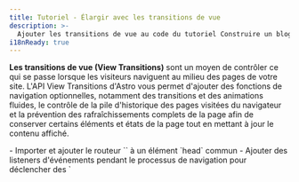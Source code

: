 ```yaml
---
title: Tutoriel - Élargir avec les transitions de vue
description: >-
  Ajouter les transitions de vue au code du tutoriel Construire un blog.
i18nReady: true
---
```



**Les transitions de vue (View Transitions)** sont un moyen de contrôler ce qui se passe lorsque les visiteurs naviguent au milieu des pages de votre site. L'API View Transitions d'Astro vous permet d'ajouter des fonctions de navigation optionnelles, notamment des transitions et des animations fluides, le contrôle de la pile d'historique des pages visitées du navigateur et la prévention des rafraîchissements complets de la page afin de conserver certains éléments et états de la page tout en mettant à jour le contenu affiché.

<PreCheck>
  - Importer et ajouter le routeur `<ViewTransitions />` à un élément `head` commun
  - Ajouter des listeners d'événements pendant le processus de navigation pour déclencher des `<script>` lorsque c'est nécessaire
  - Ajouter des animations de transition de page en utilisant des directives de transition
  - Désactiver le routage côté client pour un lien de page individuel
</PreCheck>

## Conditions préalables

Vous aurez besoin **d'un projet Astro existant avec une mise en page de base commune ou un composant `<Head />`**.

Ce tutoriel utilise le [projet fini du tutoriel Construire un blog](https://github.com/withastro/blog-tutorial-demo) pour démontrer l'ajout de transitions de vue (routage côté client) à un projet Astro existant. Vous pouvez forker et utiliser cette base de code localement, ou compléter le tutoriel dans le navigateur en [éditant le code du tutoriel du blog dans StackBlitz](https://stackblitz.com/github/withastro/blog-tutorial-demo/tree/complete?file=src%2Fpages%2Findex.astro).

Vous pouvez suivre ces étapes avec votre propre projet Astro, mais vous devrez adapter les instructions à votre base de code.

Nous vous recommandons d'utiliser d'abord notre exemple de projet pour compléter ce court tutoriel. Ensuite, vous pourrez utiliser ce que vous avez appris pour créer des transitions de vue dans votre propre projet.

## Construire un blog sur des tutoriels de code

Dans le [Tutoriel d'introduction à la création d'un blog](/fr/tutorial/0-introduction/), vous avez découvert le [routage intégré basé sur les fichiers](/fr/core-concepts/routing/#routes-statiques) d'Astro : tout fichier `.astro`, `.md`, ou `.mdx` situé dans le dossier `src/pages/` devient automatiquement une nouvelle page de votre site.

Pour naviguer entre ces pages, vous avez utilisé l'élément HTML standard `<a>`. Par exemple, pour créer un lien vers votre page "À propos", vous avez ajouté `<a href="/about/">À propos</a>` à l'en-tête de votre page. Lorsqu'un visiteur de votre site clique sur ce lien, le navigateur se rafraîchit et charge une nouvelle page avec un contenu entièrement nouveau.

## Navigation pleine page vs routage côté client (mode SPA)

Lorsqu'un navigateur actualise et charge une nouvelle page, il n'y a pas de continuité entre l'ancienne et la nouvelle page. Lors du routage côté client, une nouvelle page est affichée sans qu'il soit nécessaire de rafraîchir le navigateur.

Le routage côté client est une caractéristique des sites d'application à page unique (SPA), où l'ensemble du site ou de l'application est une "page" de JavaScript dont le contenu est mis à jour en fonction de l'interaction avec le visiteur.

Comme chaque nouvelle page ne nécessite pas un rafraîchissement complet du navigateur, le routage côté client vous permet de contrôler les transitions entre les pages de plusieurs façons. **Les éléments persistants**, tels que l'en-tête d'une page commune, n'ont pas besoin d'être entièrement re-rendus à l'écran. La transition d'une page à l'autre peut sembler beaucoup plus fluide. De plus, l'état peut être préservé, ce qui vous permet de transférer des valeurs d'une page à l'autre, ou même de continuer à diffuser une vidéo pendant que vos visiteurs naviguent au sein des pages !

Il arrive que vous souhaitiez ou ayez besoin d'un rafraîchissement complet du navigateur. Par exemple, lorsqu'un lien amène un visiteur à un document `.pdf`, vous aurez besoin que le navigateur charge cette nouvelle page à partir du serveur. Même si les transitions de vue sont activées dans votre projet Astro, vous pourrez spécifier comment le navigateur doit naviguer par défaut et par lien, et même renoncer complètement au routage côté client.

Pour en savoir plus sur les [transitions de vue d'Astro](/fr/guides/view-transitions/), consultez notre guide, ou plongez dans les instructions ci-dessous pour étendre le blog avec les transitions de vue.

  <Box icon="question-mark">
### Testez vos connaissances

1. Ajout de transitions de vue à mon site Astro...

    <MultipleChoice>
      <Option>
        Nécessite plus de 2 lignes de code pour la mise en œuvre par défaut sur l'ensemble du site.
      </Option>
      <Option isCorrect>
        Modifie le type de navigation par défaut sur une page qui contient le routeur `<ViewTransitions />` dans son `<head>`.
      </Option>
      <Option>
        Ne propose pas de fonctionnalités d'accessibilité normalement fournies par le navigateur, telles que le suivi des routes et le respect du principe de `prefers-reduced-motion`.
      </Option>
    </MultipleChoice>

2. Qu'est-ce qui n'est **pas** un avantage des transitions de vue d'Astro ?

    <MultipleChoice>
      <Option isCorrect>
        Envoi de JavaScript supplémentaire au navigateur pour le routage côté client
      </Option>
      <Option>
        La possibilité de conserver des éléments et des composants individuels lorsqu'un visiteur se rend sur une nouvelle page
      </Option>
      <Option>
        Contrôler le type de navigation à utiliser pour chaque lien
      </Option>
    </MultipleChoice>

3. La vue transitant par le routeur...
    <MultipleChoice>
      <Option>
        Nécessite l'utilisation d'un framework UI tel que React
      </Option>
      <Option>
        N'est pas prêt pour les sites de production
      </Option>
      <Option isCorrect>
        Inclut un fonctionnement de secours pour les navigateurs qui ne prennent pas encore totalement en charge les transitions d'affichage.
      </Option>
    </MultipleChoice>

</Box>

## Ajouter des transitions de vue au tutoriel sur les blogs

Les étapes ci-dessous vous montrent comment enrichir le produit final du tutoriel Construire un blog en ajoutant un routage côté client pour améliorer les transitions entre les pages.

### Mise à jour des dépendances

1. Mettez à jour la dernière version d'Astro, et mettez à jour toutes les intégrations vers leurs dernières versions en exécutant les commandes suivantes dans votre terminal :
    
    <PackageManagerTabs>
      <Fragment slot="npm">
        ```shell
        # Upgrade to Astro v4.x
        npm install astro@latest
    
        # Exemple: mettre à jour le tutoriel du blog intégration de Preact
        npm install @astrojs/preact@latest
        ```
      </Fragment>
      <Fragment slot="pnpm">
        ```shell
        # Mise à niveau vers Astro v4.x
        pnpm add astro@latest
    
        # Exemple: mettre à jour le tutoriel du blog intégration de Preact
        pnpm add @astrojs/preact@latest
        ```
      </Fragment>
      <Fragment slot="yarn">
        ```shell
        # Mise à niveau vers Astro v4.x
        yarn add astro@latest
    
        # Exemple: mettre à jour le tutoriel du blog intégration de Preact
        yarn add @astrojs/preact@latest
        ```
      </Fragment>
    </PackageManagerTabs>
    
    :::tip
    Si vous utilisez votre propre projet, veillez à mettre à jour toutes les dépendances que vous avez installées. L'exemple de code du tutoriel sur les blogs n'utilise que l'intégration Preact.
    :::

### Ajouter le routeur `<ViewTransitions />`.

2. Importez et ajoutez le composant `<ViewTransitions />` dans le `<head>` de votre mise en page.

    Dans l'exemple du tutoriel Blog, l'élément `<head>` se trouve dans `src/layouts/BaseLayout.astro`. Le routeur `ViewTransitions` doit d'abord être importé dans le frontmatter du composant. Ensuite, ajoutez le composant de routage à l'intérieur de l'élément `<head>`.
    
    ```astro title="src/layouts/BaseLayout.astro" ins={2,15}
    ---
    import { ViewTransitions } from "astro:transitions";
    import Header from "../components/Header.astro";
    import Footer from "../components/Footer.astro";
    import "../styles/global.css";
    const { pageTitle } = Astro.props;
    ---
    <html lang="fr">
      <head>
        <meta charset="utf-8" />
        <link rel="icon" type="image/svg+xml" href="/favicon.svg" />
        <meta name="viewport" content="width=device-width" />
        <meta name="generator" content={Astro.generator} />
        <title>{pageTitle}</title>
        <ViewTransitions />
      </head>
      <body>
        <Header />
        <h1>{pageTitle}</h1>
        <slot />
        <Footer />
        <script>
          import "../scripts/menu.js";
        </script>
      </body>
    </html>
    ```

    Aucune autre configuration n'est nécessaire pour activer la navigation par défaut côté client d'Astro ! Astro créera des animations de page par défaut basées sur les similitudes entre l'ancienne et la nouvelle page, et fournira également un comportement de repli pour les navigateurs non pris en charge.

3. Naviguer au fil des pages dans l'aperçu de votre site.

    Affichez l'aperçu de votre site **sur un grand écran, par exemple en mode bureau**. Lorsque vous passez d'une page à l'autre sur votre site, vous remarquez que le contenu de l'ancienne page s'efface au fur et à mesure que le contenu de la nouvelle page s'affiche. Utilisez le [guide des transitions d'affichage](/fr/guides/view-transitions/) pour ajouter un comportement personnalisé si vous n'êtes pas satisfait des valeurs par défaut.
  
    Affichez l'aperçu de votre site **à une taille d'écran plus petite**, et essayez d'utiliser le menu hamburger pour naviguer entre les pages. Remarquez que votre menu ne fonctionnera plus après le chargement de la première page.

### Mise à jour des scripts

Avec les transitions de vue, certains scripts peuvent ne plus se réexécuter après la navigation dans la page, comme c'est le cas lors de l'actualisation complète du navigateur. Il existe plusieurs [événements au cours du routage côté client que vous pouvez écouter](/fr/guides/view-transitions/#lifecycle-events), et déclencher des événements lorsqu'ils se produisent. Les scripts de votre projet devront maintenant s'accrocher à deux événements pour s'exécuter au bon moment pendant la navigation dans la page : [`astro:page-load`](/fr/guides/view-transitions/#astropage-load) et [`astro:after-swap`](/fr/guides/view-transitions/#astroafter-swap).

4. Rendre le script contrôlant le composant de menu mobile `<Hamburger />` disponible après avoir navigué vers une nouvelle page.

     Pour rendre votre menu mobile interactif après avoir navigué vers une nouvelle page, ajoutez le code suivant qui écoute l'événement `astro:page-load` qui s'exécute à la fin de la navigation sur la page, et en réponse, exécute le script existant pour faire fonctionner le menu hamburger lorsqu'on clique dessus :
    
    ```js title="src/scripts/menu.js" ins={1,5}
    document.addEventListener('astro:page-load', () => {
      document.querySelector('.hamburger').addEventListener('click', () => {
        document.querySelector('.nav-links').classList.toggle('expanded');
      });
    });
    ```

5. Rendre le script contrôlant le changement de thème disponible après la navigation de la page.

    Le `<script>` qui contrôle le basculement du thème clair/foncé est situé dans le composant `<ThemeIcon />`. Pour que le basculement de thème continue à fonctionner sur chaque page, supprimez l'attribut `is:inline` du script et ajoutez le même écouteur d'événement que dans l'exemple précédent afin que l'événement `astro:page-load` puisse déclencher votre fonction existante.

    Mettez à jour la balise script existante pour que votre fonction s'exécute en réponse à l'événement `astro:page-load`, rendant ainsi votre thème interactif une fois que la nouvelle page est entièrement chargée et visible par l'utilisateur :
    
    ```astro title="src/components/ThemeIcon.astro" ins={8,38} del="is:inline"
    ---
    ---
    <button id="themeToggle"> /* ... */ </button>
    
    <style> /* ... */ </style>
    
    <script is:inline>
      document.addEventListener('astro:page-load', () => {
        const theme = (() => {
          if (typeof localStorage !== "undefined" && localStorage.getItem("theme")) {
          return localStorage.getItem("theme");
        }
          if (window.matchMedia("(prefers-color-scheme: dark)").matches) {
          return "dark";
        }
          return "light";
        })();
        
          if (theme === "light") {
          document.documentElement.classList.remove("dark");
        } else {
          document.documentElement.classList.add("dark");
        }
        
          window.localStorage.setItem("theme", theme);
        
          const handleToggleClick = () => {
          const element = document.documentElement;
          element.classList.toggle("dark");
        
          const isDark = element.classList.contains("dark");
          localStorage.setItem("theme", isDark ? "dark" : "light");
        };
    
        document
          .getElementById("themeToggle")
          .addEventListener("click", handleToggleClick);
      });
    </script>
    ```
    Désormais, le changement de thème est interactif sur chaque page lorsque l'on utilise le routeur `<ViewTransitions />`, une fois que la page a fini de se charger.

6. Vérifier la présence d'un thème précédent pour éviter le clignotement en mode sombre.

    Le changement de thème fonctionne sur chaque page, mais son script est chargé à la fin du processus de navigation, **après le chargement complet de la nouvelle page dans le navigateur**. Il peut y avoir un flash de la version à thème léger du site avant que le script de basculement de thème ne s'exécute et ne vérifie quel thème il doit utiliser sur la page.
  
    Pour vérifier et, si nécessaire, définir le mode sombre plus tôt dans le processus de navigation, créez une fonction qui s'exécutera en réponse à l'événement `astro:after-swap`. La fonction suivante, qui vérifie le `localStorage` du navigateur pour le thème sombre, sera exécutée **immédiatement après que la nouvelle page soit remplacée par l'ancienne**, avant que les éléments du DOM ne soient peints à l'écran.
  
    Ajoutez ce nouveau script au composant `<ThemeIcon />`, en plus du script qui contrôle le basculement du thème.
    
    ```astro title="src/components/ThemeIcon.astro" ins={3-9}
    <script> ... <script>
    
    <script>
      document.addEventListener('astro:after-swap', () => {
      localStorage.theme === 'dark'
        ? document.documentElement.classList.add("dark")
        : document.documentElement.classList.add("light");
    });
    </script>
    ```

    Désormais, chaque changement de page **qui utilise le routeur `<ViewTransitions />` pour la navigation côté client** (et donc l'accès à l'événement `astro:after-swap`) sera en mesure de détecter `theme : dark` à partir du `localStorage` du navigateur et de mettre à jour la page actuelle en conséquence avant que la page ne soit rendue pour l'observateur.
    
    <Box icon="question-mark">
      ### Testez vos connaissances
      
      Quel est l'ordre correct des événements après qu'un visiteur a cliqué sur un lien pour accéder à une nouvelle page lors de la navigation côté client ?

          <MultipleChoice>
            <Option>
              1. `astro:after-swap`
              2. `astro:page-load`
              3. la nouvelle page est visible
            </Option>
            <Option isCorrect>
              1. `astro:after-swap`
              2. la nouvelle page est visible
              3. `astro:page-load`
            </Option>
            <Option>
              1. `astro:page-load`
              2. la nouvelle page est visible
              3. `astro:after-swap`
            </Option>
          </MultipleChoice>


      </Box>

### Personnaliser les animations de transition

7. Remplacer l'animation `fade` par défaut par une animation `slide` pour le titre de la page.

    Lorsque les transitions d'affichage sont activées, vous disposez actuellement d'un petit fondu entrant et sortant pour toutes les animations de transition de page. Astro fournit également une animation intégrée de type `slide`. Pour changer le type d'animation pour un seul élément, ajoutez la directive `transition:animate=""`.

    Par exemple, pour faire glisser les titres de la page au lieu de les faire apparaître en fondu, ajoutez `transition:animate="slide"` à l'élément `<h1>` de la BaseLayout :
    
    ```astro title="src/layouts/BaseLayout.astro" ins='transition:animate="slide"'
    ---
    import Header from "../components/Header.astro";
    import Footer from "../components/Footer.astro";
    import "../styles/global.css";
    import { ViewTransitions } from "astro:transitions";
    const { pageTitle } = Astro.props;
    ---
    
    <html lang="fr">
    <head>
      <meta charset="utf-8" />
      <link rel="icon" type="image/svg+xml" href="/favicon.svg" />
      <meta name="viewport" content="width=device-width" />
      <meta name="generator" content={Astro.generator} />
      <title>{pageTitle}</title>
      <ViewTransitions />
    </head>
      <body>
        <Header />
        <h1 transition:animate="slide">{pageTitle}</h1>
        <slot />
        <Footer />
        <script>
          import "../scripts/menu.js";
        </script>
      </body>
    </html>
    ```

    Dans l'aperçu de votre navigateur, vous verrez maintenant les titres de la page glisser sur l'écran, tandis que d'autres éléments tels que le corps du texte continuent à s'effacer.
    
    <Box icon="puzzle-piece">
      ### Essayez-le vous-même - Faites glisser les liens de navigation à l'intérieur

      Ajoutez une directive d'animation, pour que le `<div>` dans `Navigation.Astro` contenant tous les liens d'en-tête, glisse dans la page de navigation, en suivant les [mêmes étapes que ci-dessus](#personnaliser-les-animations-de-transition).
    
      <details>
        <summary>Montrez-moi le code.</summary>
        ```astro title="src/components/Navigation.astro" ins='transition:animate="slide"'
        ---
        ---
        <div transition:animate="slide" class="nav-links">
          <a href="/">Home</a>
          <a href="/about/">About</a>
          <a href="/blog/">Blog</a>
          <a href="/tags/">Tags</a>
        </div>
        ```
      </details>
    </Box>

    Vérifiez l'aperçu de votre navigateur et vous constaterez que le titre de la page et les liens de l'en-tête sont désormais insérés dans chaque page de navigation.

8. Ajoutez un fondu plus long aux descriptions de vos articles de blog.

    Vous pouvez également personnaliser les animations intégrées d'Astro en les important, puis en fournissant les propriétés d'animation CSS.

    Par exemple, pour que la description s'estompe lentement lorsque vous naviguez vers un article de blog, importez l'animation `fade` dans votre mise en page pour les articles de blog Markdown. Ensuite, ajoutez la directive de transition pour le `fade` d'Astro avec une durée de `2s` :
    
    ```astro title="src/layouts/MarkdownPostLayout.astro" ins={3} ins="transition:animate={fade({ duration: '2s' })}"
    ---
    import BaseLayout from "./BaseLayout.astro";
    import { fade } from "astro:transitions";
    const { frontmatter } = Astro.props;
    ---
    
    <BaseLayout pageTitle={frontmatter.title}>
      <p>{frontmatter.pubDate.slice(0, 10)}</p>
      <p transition:animate={fade({ duration: '2s' })} ><em>{frontmatter.description}</em></p>
      <p>Écrit par : {frontmatter.author}</p>
      <img src={frontmatter.image.url} width="300" alt={frontmatter.image.alt} />
      <slot />
    </BaseLayout>
    ```
    Naviguez vers n'importe quel article de blog dans l'aperçu de votre navigateur, et vous verrez que la description s'affiche en fondu plus lentement que le reste du texte.
    
    <ReadMore>En savoir plus sur les différentes [directives de transition](/fr/guides/view-transitions/#transition-directives) et [personnalisation des animations](/fr/guides/view-transitions/#customizing-animations).</ReadMore>

### Forcer le rechargement complet du navigateur pour certains liens

9. Empêcher le routage côté client et demander au navigateur de se recharger lorsqu'il navigue vers votre page "À propos".

    Il peut arriver que vous souhaitiez que le navigateur soit entièrement rechargé lorsque les visiteurs cliquent sur un certain lien. Par exemple, vous pouvez créer un lien vers une page qui n'utilise pas le routeur `<ViewTransitions />`, ou vers un fichier directement, comme un `.pdf`.

    Pour que votre navigateur se rafraîchisse à chaque fois que vous cliquez sur le lien de navigation pour aller à votre page "About", ajoutez l'attribut `data-astro-reload` à la balise `<a>` de votre composant `<Navigation />`. Cela remplacera entièrement le routeur `<ViewTransitions />`, et toutes les animations de transition de vue, pour ce seul lien.
    
    ```astro title="src/components/Navigation.astro" ins='data-astro-reload'
    ---
    ---
    <div transition:animate="slide" class="nav-links">
      <a href="/">Home</a>
      <a href="/about/" data-astro-reload>À propos</a>
      <a href="/blog/">Blog</a>
      <a href="/tags/">Tags</a>
    </div>
    ```

    Désormais, lorsque vous cliquez sur le lien de navigation vers votre page "À propos", aucune animation ne se produira. Les liens et le titre de la page ne glisseront pas et le contenu de la page ne s'affichera pas en fondu lorsque vous naviguerez vers votre page À propos **en utilisant ce lien**.

10. Ajoutez un lien vers votre page "À propos" à partir de votre nom d'auteur dans votre mise en page Markdown pour les articles de blog.
    
    `data-astro-reload` ne déclenche un rafraîchissement complet du navigateur que lorsque l'on accède à une nouvelle page **à partir du lien auquel il a été ajouté**. Il ne contrôle pas tous les cas où l'on navigue vers votre page "À propos".

  Dans votre composant `<MarkdownPostLayout />`, ajoutez un lien vers votre page "À propos" sur votre nom d'auteur :
    
    ```astro title="src/layouts/MarkdownPostLayout.astro" ins='<a href="/about/">' ins="</a>"
    ---
    import BaseLayout from "./BaseLayout.astro";
    import { fade } from "astro:transitions";
    const { frontmatter } = Astro.props;
    ---
    
    <BaseLayout pageTitle={frontmatter.title}>
      <p>{frontmatter.pubDate.slice(0, 10)}</p>
      <p transition:animate={fade({ duration: '2s' })} ><em>{frontmatter.description}</em></p>
      <p>Écrit par : <a href="/about/">{frontmatter.author}</a></p>
      <img src={frontmatter.image.url} width="300" alt={frontmatter.image.alt} />
      <slot />
    </BaseLayout>
    ```

    Si vous visitez un article de blog dans l'aperçu de votre navigateur et que vous cliquez sur le nom de l'auteur pour accéder à la page "À propos", à quoi ressemble la navigation dans la page ?
    
    <p>
      Lorsqu'un visiteur clique sur un lien vers la page "À propos" à partir d'un article de blog, le titre de la page et les liens de navigation de l'en-tête <Spoiler>glissent à travers l'écran</Spoiler> parce que <Spoiler>l'attribut `data-astro-reload` n'est pas défini sur ces liens.</Spoiler>.
    </p>

Il y a encore beaucoup de choses à explorer ! Consultez notre [guide complet des transitions de vue](/fr/guides/view-transitions/) pour découvrir d'autres choses que vous pouvez faire avec les transitions de vue.

Pour l'exemple complet du tutoriel du blog utilisant les transitions de vue, voir la [branche View Transitions](https://github.com/withastro/blog-tutorial-demo/tree/view-transitions) du répertoire du tutoriel.
